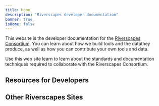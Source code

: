 ```yaml
---
title: Home
description: "Riverscapes developer documentation"
banner: true
isHome: false
---
```



<Container maxWidth="xl">

This website is the developer documentation for the [Riverscapes Consortium](https://riverscapes.net). You can learn about how we build tools and the datathey produce, as well as how you can contribute your own tools and data. 

Use this web site learn to learn about the standards and documentation techniques required to collaborate with the Riverscapes Consortium.

## Resources for Developers

<Container maxWidth="xl">
    <Grid container spacing={4} sx={{mt: 3}} padding={0}>
      <StoryCard 
        title="Standards & Compliance"
        image={CardImage}
        description="Learn about riverscapes standards and how to make your tools and data compliant."
        to="/standards" />
      <StoryCard 
        title="Riverscapes API"
        image={CardImage}
        description="Learn how to use the Riverscapes API to access data."
        to="/getting-started" />
      <StoryCard 
        title="Documentation"
        image={CardImage}
        description="Resources to build Riverscapes documentation and websites."
        to="/documentation" />
    </Grid>
</Container>


## Other Riverscapes Sites

<Container maxWidth="xl">
    <Grid container spacing={4} sx={{mt: 3}} padding={0}>
      <StoryCard 
        title="Riverscapes Consortium"
        image={CardImage}
        description="The Riverscapes Consortium main site."
        to="https://riverscapes.net" />
      <StoryCard 
        title="Our Tools"
        image={CardImage}
        description="Learn about each of our Riverscapes compliant tools."
        to="https://tools.riverscapes.net" />
      <StoryCard 
        title="Data Exchange"
        image={CardImage}
        description="Discover and download Riverscapes compliant data."
        to="https://data.riverscapes.net" />
    </Grid>
</Container>

</Container>